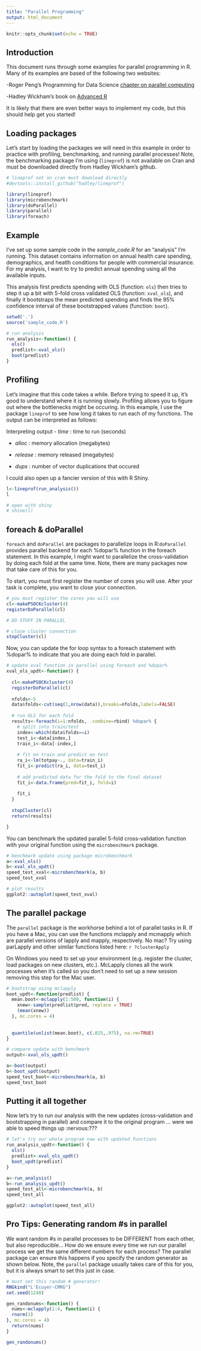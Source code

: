 ```yaml
---
title: "Parallel Programming"
output: html_document
---
```


```r
knitr::opts_chunk$set(echo = TRUE)
```

## Introduction

This document runs through some examples for parallel programming in R. Many of its examples are based of the following two websites:

-Roger Peng's Programming for Data Science [chapter on parallel computing]( https://bookdown.org/rdpeng/rprogdatascience/parallel-computation.html)

-Hadley Wickham's book on [Advanced R](http://adv-r.had.co.nz/Profiling.html)


It is likely that there are even better ways to implement my code, but this should help get you started! 

## Loading packages

Let's start by loading the packages we will need in this example in order to practice with profiling, benchmarking, and running parallel processes! Note, the benchmarking package I'm using (`lineprof`) is not available on Cran and must be downloaded directly from Hadley Wickham's github. 

```r
# lineprof not on cran must download directly
#devtools::install_github("hadley/lineprof")

library(lineprof)
library(microbenchmark)
library(doParallel)
library(parallel) 
library(foreach) 

```

## Example

I've set up some sample code in the *sample_code.R* for an "analysis" I'm running. This dataset contains information on annual health care spending, demographics, and heatlh conditions for people with commercial insurance. For my analysis, I want to try to predict annual spending using all the available inputs.

This analysis first predicts spending with OLS (function: `ols`) then tries to step it up a bit with 5-fold cross validated OLS (function: `xval_ols`), and finally it bootstraps the mean predicted spending and finds the 95% confidence interval of these bootstrapped values (function: `boot`). 

```r

setwd('.')
source('sample_code.R')

# run analysis
run_analysis<-function() {
  ols()
  predlist<-xval_ols()
  boot(predlist)
}

```

## Profiling

Let's imagine that this code takes a while. Before trying to speed it up, it's good to understand where it is running slowly. Profiling allows you to figure out where the bottlenecks might be occuring. In this example, I use the package `lineprof` to see how long it takes to run each of my functions. The output can be interpreted as follows:

Interpreting output 
- *time* : time to run (seconds)

- *alloc* : memory allocation (megabytes)

- *release* : memory released (megabytes)

- *dups* : number of vector duplications that occured 

I could also open up a fancier version of this with R Shiny. 

```r
l<-lineprof(run_analysis())
l

# open with shiny
# shine(l)
```

## foreach & doParallel

`foreach` and `doParallel` are packages to parallelize loops in R:`doParallel` provides parallel backend for each %dopar% function in the foreach statement. In this example, I might want to parallelize the cross-validation by doing each fold at the same time. Note, there are many packages now that take care of this for you.

To start, you must first register the number of cores you will use. After your task is complete, you want to close your connection. 

```r
# you must register the cores you will use 
cl<-makePSOCKcluster(4)
registerDoParallel(cl)

# DO STUFF IN PARALLEL

# close cluster connection
stopCluster(cl)
```

Now, you can update the for loop syntax to a foreach statement with %dopar% to indicate that you are doing each fold in parallel. 

```r
# update xval function in parallel using foreach and %dopar%
xval_ols_updt<-function() {
 
  cl<-makePSOCKcluster(4)
  registerDoParallel(cl)
  
  nfolds<-5
  data$folds<-cut(seq(1,nrow(data)),breaks=nfolds,labels=FALSE)
  
  # run OLS for each fold 
  results<-foreach(i=1:nfolds, .combine=rbind) %dopar% {
    # split into train/test
    index<-which(data$folds==i)
    test_i<-data[index,]
    train_i<-data[-index,]
    
    # fit on train and predict on test
    ra_i<-lm(totpay~., data=train_i)
    fit_i<-predict(ra_i, data=test_i)
    
    # add predicted data for the fold to the final dataset
    fit_i<-data.frame(pred=fit_i, fold=i)
    
    fit_i
  }
  
  stopCluster(cl)
  return(results)

}

```

You can benchmark the updated parallel 5-fold cross-validation function with your original function using the `microbenchmark` package. 

```r
# benchmark update using package microbenchmark
a<-xval_ols()
b<-xval_ols_updt()
speed_test_xval<-microbenchmark(a, b)
speed_test_xval

# plot results 
ggplot2::autoplot(speed_test_xval)

```

## The parallel package

The `parallel` package is the workhorse behind a lot of parallel tasks in R. If you have a Mac, you can use the functions mclapply and mcmapply which are parallel versions of lapply and mapply, respectively. 
No mac? Try using parLapply and other similar functions listed here: 
`r ?clusterApply`

On Windows you need to set up your environment (e.g. register the cluster, load packages on new clusters, etc.). McLapply clones all the work processes when it's called so you don't need to set up a new session removing this step for the Mac user. 

```r
# bootstrap using mclapply 
boot_updt<-function(predlist) {
  mean.boot<-mclapply(1:500, function(i) {
    xnew<-sample(predlist$pred, replace = TRUE)
    (mean(xnew))
  }, mc.cores = 4)
  
  
  quantile(unlist(mean.boot), c(.025,.975), na.rm=TRUE)
}

# compare update with benchmark 
output<-xval_ols_updt()

a<-boot(output)
b<-boot_updt(output)
speed_test_boot<-microbenchmark(a, b)
speed_test_boot
```

## Putting it all together 

Now let's try to run our analysis with the new updates (cross-validation and bootstrapping in parallel) and compare it to the original program ... were we able to speed things up :nervous:???

```r
# let's try our whole program now with updated functions
run_analysis_updt<-function() {
  ols()
  predlist<-xval_ols_updt()
  boot_updt(predlist)
}

a<-run_analysis()
b<-run_analysis_updt()
speed_test_all<-microbenchmark(a, b)
speed_test_all

ggplot2::autoplot(speed_test_all) 
```

##  Pro Tips: Generating random #s in parallel   
We want random #s in parallel processes to be DIFFERENT from each other, but also reproducible... How do we ensure every time we run our parallel process we get the same different numbers for each process? The parallel package can ensure this happens if you specify the random generator as shown below. Note, the `parallel` package usually takes care of this for you, but it is always smart to set this just in case. 
 
```r

# must set this random # generator! 
RNGkind("L'Ecuyer-CMRG")
set.seed(1248)

gen_randonums<-function() {
  nums<-mclapply(1:4, function(i) {
  rnorm(3)
}, mc.cores = 4)
  return(nums)
}

gen_randonums()
```